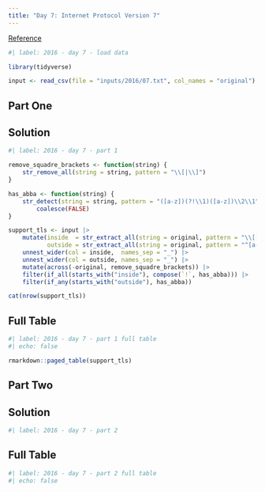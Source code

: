 ```yaml
---
title: "Day 7: Internet Protocol Version 7"
---
```


[Reference](https://adventofcode.com/2016/day/6)

```r
#| label: 2016 - day 7 - load data

library(tidyverse)

input <- read_csv(file = "inputs/2016/07.txt", col_names = "original")
```

## Part One

::: {.panel-tabset}

## Solution

```r
#| label: 2016 - day 7 - part 1

remove_squadre_brackets <- function(string) {
    str_remove_all(string = string, pattern = "\\[|\\]")
}

has_abba <- function(string) {
    str_detect(string = string, pattern = "([a-z])(?!\\1)([a-z])\\2\\1") |> 
        coalesce(FALSE)
}

support_tls <- input |> 
    mutate(inside  = str_extract_all(string = original, pattern = "\\[[a-z]*\\]"),
           outside = str_extract_all(string = original, pattern = "^[a-z]*\\[|\\][a-z]*\\[|\\][a-z]*$")) |> 
    unnest_wider(col = inside,  names_sep = "_") |> 
    unnest_wider(col = outside, names_sep = "_") |> 
    mutate(across(-original, remove_squadre_brackets)) |> 
    filter(if_all(starts_with("inside"), compose(`!`, has_abba))) |>
    filter(if_any(starts_with("outside"), has_abba))

cat(nrow(support_tls))
```

## Full Table

```r
#| label: 2016 - day 7 - part 1 full table
#| echo: false

rmarkdown::paged_table(support_tls)
```

:::

## Part Two

::: {.panel-tabset}

## Solution

```r
#| label: 2016 - day 7 - part 2

```

## Full Table

```r
#| label: 2016 - day 7 - part 2 full table
#| echo: false

```

:::
